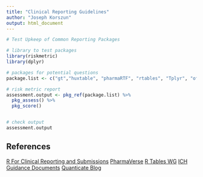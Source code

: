 ```yaml
---
title: "Clinical Reporting Guidelines"
author: "Joseph Korszun"
output: html_document
---
```


```r

# Test Upkeep of Common Reporting Packages 

# library to test packages
library(riskmetric)
library(dplyr)

# packages for potential questions 
package.list <- c("gt","huxtable", "pharmaRTF", "rtables", "Tplyr", "officer", "r2rtf", "flextable", "broom", "rtables", "sassy", "fmtr", "logr")

# risk metric report 
assessment.output <- pkg_ref(package.list) %>%
  pkg_assess() %>%
  pkg_score()


# check output 
assessment.output


```



## References 
[R For Clinical Reporting and Submissions](https://r4csr.org/)
[PharmaVerse](https://pharmaverse.org/e2eclinical/tlg/)
[R Tables WG](https://github.com/RConsortium/rtrs-wg)
[ICH Guidance Documents](https://www.fda.gov/science-research/clinical-trials-and-human-subject-protection/ich-guidance-documents)
[Quanticate Blog](https://www.quanticate.com/blog/r-programming-in-clinical-trials)